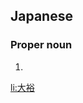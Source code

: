 ==Japanese==
{{ja-kanjitab|だい|ゆう}}

===Proper noun===
{{ja-pos|だいゆう|proper}}

# {{given name|male|lang=ja|sort=たいゆう'}}

[[li:大裕]]